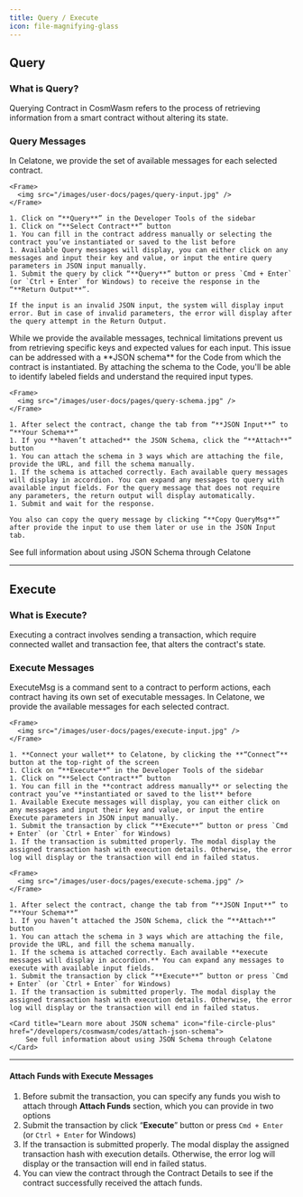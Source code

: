 ```yaml
---
title: Query / Execute
icon: file-magnifying-glass
---
```


## Query

### What is Query?

Querying Contract in CosmWasm refers to the process of retrieving information from a smart contract without altering its state.

### Query Messages

In Celatone, we provide the set of available messages for each selected contract.

<Tabs>
  <Tab title="How to Query with JSON Input">

    <Frame>
      <img src="/images/user-docs/pages/query-input.jpg" />
    </Frame>

    1. Click on “**Query**” in the Developer Tools of the sidebar
    1. Click on “**Select Contract**” button
    1. You can fill in the contract address manually or selecting the contract you’ve instantiated or saved to the list before
    1. Available Query messages will display, you can either click on any messages and input their key and value, or input the entire query parameters in JSON input manually.
    1. Submit the query by click “**Query**” button or press `Cmd + Enter` (or `Ctrl + Enter` for Windows) to receive the response in the “**Return Output**”.

    If the input is an invalid JSON input, the system will display input error. But in case of invalid parameters, the error will display after the query attempt in the Return Output.

  </Tab>
  <Tab title="How to Query with JSON Schema">
    While we provide the available messages, technical limitations prevent us from retrieving specific keys and expected values for each input. This issue can be addressed with a **JSON schema** for the Code from which the contract is instantiated. By attaching the schema to the Code, you'll be able to identify labeled fields and understand the required input types.

    <Frame>
      <img src="/images/user-docs/pages/query-schema.jpg" />
    </Frame>

    1. After select the contract, change the tab from “**JSON Input**” to “**Your Schema**”
    1. If you **haven’t attached** the JSON Schema, click the “**Attach**” button
    1. You can attach the schema in 3 ways which are attaching the file, provide the URL, and fill the schema manually.
    1. If the schema is attached correctly. Each available query messages will display in accordion. You can expand any messages to query with available input fields. For the query message that does not require any parameters, the return output will display automatically.
    1. Submit and wait for the response.

    You also can copy the query message by clicking “**Copy QueryMsg**” after provide the input to use them later or use in the JSON Input tab.

  <Card title="Learn more about JSON schema" icon="file-circle-plus" href="/developers/cosmwasm/codes/attach-json-schema">
      See full information about using JSON Schema through Celatone
  </Card>
  </Tab>
</Tabs>

---

## Execute

### What is Execute?

Executing a contract involves sending a transaction, which require connected wallet and transaction fee, that alters the contract's state.

### Execute Messages

ExecuteMsg is a command sent to a contract to perform actions, each contract having its own set of executable messages. In Celatone, we provide the available messages for each selected contract.

<Tabs>
  <Tab title="How to Execute with JSON Input">
 
    <Frame>
      <img src="/images/user-docs/pages/execute-input.jpg" />
    </Frame>

    1. **Connect your wallet** to Celatone, by clicking the **“Connect”** button at the top-right of the screen
    1. Click on “**Execute**” in the Developer Tools of the sidebar
    1. Click on “**Select Contract**” button
    1. You can fill in the **contract address manually** or selecting the contract you’ve **instantiated or saved to the list** before
    1. Available Execute messages will display, you can either click on any messages and input their key and value, or input the entire Execute parameters in JSON input manually.
    1. Submit the transaction by click “**Execute**” button or press `Cmd + Enter` (or `Ctrl + Enter` for Windows)
    1. If the transaction is submitted properly. The modal display the assigned transaction hash with execution details. Otherwise, the error log will display or the transaction will end in failed status.
  </Tab>
  <Tab title="How to Execute with JSON Schema">

    <Frame>
      <img src="/images/user-docs/pages/execute-schema.jpg" />
    </Frame>

    1. After select the contract, change the tab from “**JSON Input**” to “**Your Schema**”
    1. If you haven’t attached the JSON Schema, click the “**Attach**” button
    1. You can attach the schema in 3 ways which are attaching the file, provide the URL, and fill the schema manually.
    1. If the schema is attached correctly. Each available **execute messages will display in accordion.** You can expand any messages to execute with available input fields.
    1. Submit the transaction by click “**Execute**” button or press `Cmd + Enter` (or `Ctrl + Enter` for Windows)
    1. If the transaction is submitted properly. The modal display the assigned transaction hash with execution details. Otherwise, the error log will display or the transaction will end in failed status.

    <Card title="Learn more about JSON schema" icon="file-circle-plus" href="/developers/cosmwasm/codes/attach-json-schema">
        See full information about using JSON Schema through Celatone
    </Card>
    

  </Tab>
</Tabs>

---

#### Attach Funds with Execute Messages

1. Before submit the transaction, you can specify any funds you wish to attach through **Attach Funds** section, which you can provide in two options
1. Submit the transaction by click “**Execute**” button or press `Cmd + Enter` (or `Ctrl + Enter` for Windows)
1. If the transaction is submitted properly. The modal display the assigned transaction hash with execution details. Otherwise, the error log will display or the transaction will end in failed status.
1. You can view the contract through the Contract Details to see if the contract successfully received the attach funds.
